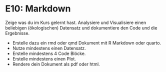 # E10: Markdown

Zeige was du im Kurs gelernt hast. Analysiere und Visualisiere einen beliebigen (ökologischen) Datensatz und dokumentiere den Code und die Ergebnisse. 

* Erstelle dazu ein rmd oder qmd Dokument mit R Markdown oder quarto.
* Nutze mindestens einen Datensatz.
* Erstelle mindestens 4 Code Blöcke.
* Erstelle mindestens einen Plot.
* Rendere dein Dokument als pdf oder html.
